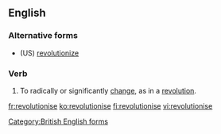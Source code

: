 ==English==

===Alternative forms===
* (US) [[revolutionize]]

===Verb===
{{en-verb|revolutionis|es}}

# To radically or significantly [[change]], as in a [[revolution]].

[[Category:British English forms]]

[[fr:revolutionise]]
[[ko:revolutionise]]
[[fi:revolutionise]]
[[vi:revolutionise]]
